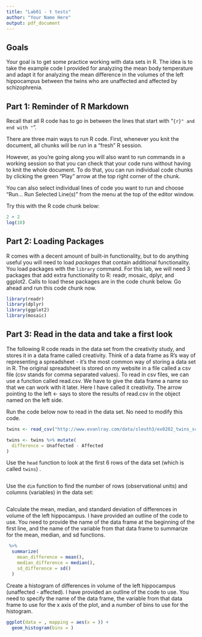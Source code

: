```yaml
---
title: "Lab01 - t tests"
author: "Your Name Here"
output: pdf_document
---
```


## Goals

Your goal is to get some practice working with data sets in R.  The idea is to take the example code I provided for analyzing the mean body temperature and adapt it for analyzing the mean difference in the volumes of the left hippocampus between the twins who are unaffected and affected by schizophrenia.

## Part 1: Reminder of R Markdown

Recall that all R code has to go in between the lines that start with "```{r}" and end with "```".

There are three main ways to run R code.  First, whenever you knit the document, all chunks will be run in a "fresh" R session.

However, as you're going along you will also want to run commands in a working session so that you can check that your code runs without having to knit the whole document.  To do that, you can run individual code chunks by clicking the green "Play" arrow at the top right corner of the chunk.

You can also select individual lines of code you want to run and choose "Run... Run Selected Line(s)" from the menu at the top of the editor window.

Try this with the R code chunk below:

```r
2 + 2
log(10)
```

## Part 2: Loading Packages

R comes with a decent amount of built-in functionality, but to do anything useful you will need to load *packages* that contain additional functionality.  You load packages with the `library` command.  For this lab, we will need 3 packages that add extra functionality to R: readr, mosaic, dplyr, and ggplot2.  Calls to load these packages are in the code chunk below.  Go ahead and run this code chunk now.

```r
library(readr)
library(dplyr)
library(ggplot2)
library(mosaic)
```

## Part 3: Read in the data and take a first look

The following R code reads in the data set from the creativity study, and stores it in a data frame called creativity.  Think of a data frame as R's way of representing a spreadsheet - it's the most common way of storing a data set in R.  The original spreadsheet is stored on my website in a file called a csv file (csv stands for comma separated values).  To read in csv files, we can use a function called read.csv.  We have to give the data frame a name so that we can work with it later.  Here I have called it creativity.  The arrow pointing to the left <- says to store the results of read.csv in the object named on the left side.

Run the code below now to read in the data set.  No need to modify this code.

```r
twins <- read_csv("http://www.evanlray.com/data/sleuth3/ex0202_twins_schizophrenia.csv")

twins <- twins %>% mutate(
  difference = Unaffected - Affected
)
```

Use the `head` function to look at the first 6 rows of the data set (which is called `twins`) .

```r

```

Use the `dim` function to find the number of rows (observational units) and columns (variables) in the data set:

```r

```

Calculate the mean, median, and standard deviation of differences in volume of the left hippocampus.  I have provided an outline of the code to use.  You need to provide the name of the data frame at the beginning of the first line, and the name of the variable from that data frame to summarize for the mean, median, and sd functions.

```r
 %>%
  summarize(
    mean_difference = mean(),
    median_difference = median(),
    sd_difference = sd()
  )
```

Create a histogram of differences in volume of the left hippocampus (unaffected - affected).  I have provided an outline of the code to use.  You need to specify the name of the data frame, the variable from that data frame to use for the x axis of the plot, and a number of bins to use for the histogram.

```r
ggplot(data = , mapping = aes(x = )) +
  geom_histogram(bins = )
```
